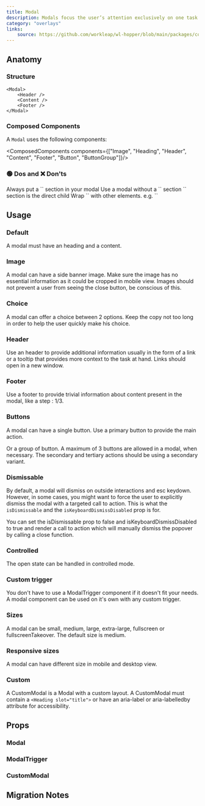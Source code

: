 ```yaml
---
title: Modal
description: Modals focus the user’s attention exclusively on one task or piece of information via a window that sits on top of the page content.
category: "overlays"
links:
    source: https://github.com/workleap/wl-hopper/blob/main/packages/components/src/modal/src/Modal.tsx
---
```


<Example src="modal/docs/preview" isOpen />

## Anatomy

### Structure

```tsx
<Modal>
    <Header />
    <Content />
    <Footer />
</Modal>
```

### Composed Components

A `Modal` uses the following components:

<ComposedComponents components={["Image", "Heading", "Header", "Content", "Footer", "Button", "ButtonGroup"]}/>

### 🟢 Dos and ❌ Don'ts
<DoDont>
    <DoDont.Item>
        <Do>Always put a `<Content />` section in your modal</Do>
        <Dont>Use a modal without a `<Content />` section</Dont>
    </DoDont.Item>
    <DoDont.Item>
        <Do>`<Content />` section is the direct child</Do>
        <Dont>Wrap `<Content />` with other elements. e.g. `<Stack><Content /></Stack>`</Dont>
    </DoDont.Item>
</DoDont>

## Usage

### Default

A modal must have an heading and a content.

<Example src="modal/docs/default" />

### Image

A modal can have a side banner image. Make sure the image has no essential information as it could be cropped in mobile view. Images should not prevent a user from seeing the close button, be conscious of this.

<Example src="modal/docs/image" />

### Choice

A modal can offer a choice between 2 options. Keep the copy not too long in order to help the user quickly make his choice.

<Example src="modal/docs/choice" />

### Header

Use an header to provide additional information usually in the form of a link or a tooltip that provides more context to the task at hand. Links should open in a new window.

<Example src="modal/docs/header" />

### Footer

Use a footer to provide trivial information about content present in the modal, like a step : 1/3.

<Example src="modal/docs/footer" />

### Buttons

A modal can have a single button. Use a primary button to provide the main action.

<Example src="modal/docs/button" />

Or a group of button. A maximum of 3 buttons are allowed in a modal, when necessary. The secondary and tertiary actions should be using a secondary variant.

<Example src="modal/docs/button-group" />

### Dismissable

By default, a modal will dismiss on outside interactions and esc keydown. However, in some cases, you might want to force the user to explicitly dismiss the modal with a targeted call to action.
This is what the `isDismissable` and the `isKeyboardDismissDisabled` prop is for.

You can set the isDismissable prop to false and isKeyboardDismissDisabled to true and render a call to action which will manually dismiss the popover by calling a close function.

<Example src="modal/docs/dismissable" />

### Controlled

The open state can be handled in controlled mode.

<Example src="modal/docs/controlled" />

### Custom trigger

You don't have to use a ModalTrigger component if it doesn't fit your needs. A modal component can be used on it's own with any custom trigger.

<Example src="modal/docs/custom-trigger" />

### Sizes

A modal can be small, medium, large, extra-large, fullscreen or fullscreenTakeover. The default size is medium.

<Example src="modal/docs/sizes" />

### Responsive sizes

A modal can have different size in mobile and desktop view.

<Example src="modal/docs/responsive-sizes" />

### Custom

A CustomModal is a Modal with a custom layout. A CustomModal must contain a `<Heading slot="title">` or have an aria-label or aria-labelledby attribute for accessibility.

<Example src="modal/docs/custom" />

## Props

### Modal

<PropTable component="Modal" />

### ModalTrigger

<PropTable component="ModalTrigger" />

### CustomModal

<PropTable component="CustomModal" />

## Migration Notes

<MigrateGuide src="modal/docs/migration-notes" />
